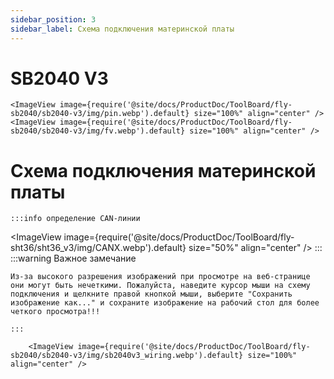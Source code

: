 ```yaml
---
sidebar_position: 3
sidebar_label: Схема подключения материнской платы
---
```




# SB2040 V3

    <ImageView image={require('@site/docs/ProductDoc/ToolBoard/fly-sb2040/sb2040-v3/img/pin.webp').default} size="100%" align="center" />
    <ImageView image={require('@site/docs/ProductDoc/ToolBoard/fly-sb2040/sb2040-v3/img/fv.webp').default} size="100%" align="center" />


# Схема подключения материнской платы
    :::info определение CAN-линии
<ImageView image={require('@site/docs/ProductDoc/ToolBoard/fly-sht36/sht36_v3/img/CANX.webp').default} size="50%" align="center" />
    :::
    :::warning Важное замечание

    Из-за высокого разрешения изображений при просмотре на веб-странице они могут быть нечеткими. Пожалуйста, наведите курсор мыши на схему подключения и щелкните правой кнопкой мыши, выберите "Сохранить изображение как..." и сохраните изображение на рабочий стол для более четкого просмотра!!!

    :::

        <ImageView image={require('@site/docs/ProductDoc/ToolBoard/fly-sb2040/sb2040-v3/img/sb2040v3_wiring.webp').default} size="100%" align="center" />
